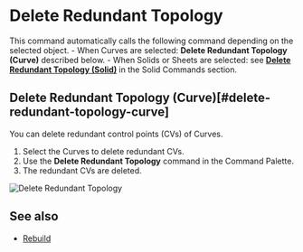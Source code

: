 
<Reference shortcut="" command="Delete Redundant Topology" button="" />

# Delete Redundant Topology

This command automatically calls the following command depending on the selected object.
    - When Curves are selected: **Delete Redundant Topology (Curve)** described below.
    - When Solids or Sheets are selected: see [**Delete Redundant Topology (Solid)**](../solid/delete-redundant-topology#delete-redundant-topology-solid)  in the Solid Commands section.

## Delete Redundant Topology (Curve)[#delete-redundant-topology-curve]

You can delete redundant control points (CVs) of Curves.

1. Select the  Curves to delete redundant CVs.
2. Use the **Delete Redundant Topology** command in the Command Palette.
3. The redundant CVs are deleted.

![Delete Redundant Topology](/img/delete-redundant-topology.gif)

## See also
- [Rebuild](./rebuild)




